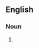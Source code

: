 ==English==

===Noun===
{{en-noun|head=[[Spaghetti]] [[Western]]}}

# {{alternative spelling of|spaghetti western}}